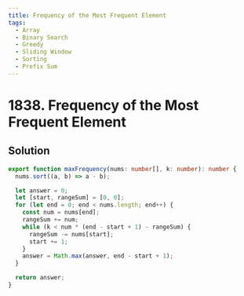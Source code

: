 ```yaml
---
title: Frequency of the Most Frequent Element
tags:
  - Array
  - Binary Search
  - Greedy
  - Sliding Window
  - Sorting
  - Prefix Sum
---
```


# 1838. Frequency of the Most Frequent Element

<Badges>
  <LevelBadge level="medium" />
  <TopicBadge name="Array" slug="array" />
  <TopicBadge name="Binary Search" slug="binary-search" />
  <TopicBadge name="Greedy" slug="greedy" />
  <TopicBadge name="Sliding Window" slug="sliding-window" />
  <TopicBadge name="Sorting" slug="sorting" />
  <TopicBadge name="Prefix Sum" slug="prefix-sum" />
</Badges>

## Solution

```typescript filename="solution.ts" copy
export function maxFrequency(nums: number[], k: number): number {
  nums.sort((a, b) => a - b);

  let answer = 0;
  let [start, rangeSum] = [0, 0];
  for (let end = 0; end < nums.length; end++) {
    const num = nums[end];
    rangeSum += num;
    while (k < num * (end - start + 1) - rangeSum) {
      rangeSum -= nums[start];
      start += 1;
    }
    answer = Math.max(answer, end - start + 1);
  }

  return answer;
}
```

<ProblemLink
  codingSite="leetcode"
  href="https://leetcode.com/problems/frequency-of-the-most-frequent-element"
  title="Frequency of the Most Frequent Element"
/>

